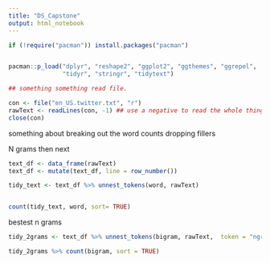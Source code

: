 ```yaml
---
title: "DS_Capstone"
output: html_notebook
---
```




```r

if (!require("pacman")) install.packages("pacman")


pacman::p_load("dplyr", "reshape2", "ggplot2", "ggthemes", "ggrepel",
               "tidyr", "stringr", "tidytext")


```



```r

## something something read file.

con <- file("en_US.twitter.txt", "r") 
rawText <- readLines(con, -1) ## use a negative to read the whole thing
close(con) 


```



something about breaking out the word counts
dropping fillers

N grams then next


```r

text_df <- data_frame(rawText)
text_df <- mutate(text_df, line = row_number())

tidy_text <- text_df %>% unnest_tokens(word, rawText)



```



```r

count(tidy_text, word, sort= TRUE)

```


bestest n grams

```r

tidy_2grams <- text_df %>% unnest_tokens(bigram, rawText,  token = "ngrams", n = 2)

```

```r

tidy_2grams %>% count(bigram, sort = TRUE)

```


